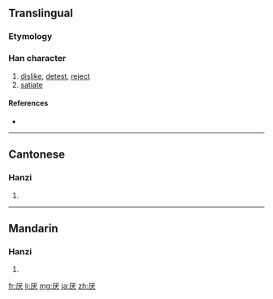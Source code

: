 {{also|厭}}
==Translingual==

===Etymology===
{{Han simp|厭|f=猒|t=犬}}

===Han character===
{{Han char|rn=27|rad=厂|as=04|sn=6|four=|canj=一戈大 (MIK)}}

# [[dislike]], [[detest]], [[reject]]
# [[satiate]]

====References====
* {{Han ref|kx=0160.371|hdz=10069.070|uh=538C|ud=21388}}

----

==Cantonese==

===Hanzi===
{{yue-hanzi|jyut=|y=yim3|tra=厭}}

# {{defn|Cantonese|sort=厂04}}

----

==Mandarin==

===Hanzi===
{{cmn-hanzi|tra=厭|pin=[[yā]] ([[ya1]]), [[yān]] ([[yan1]]), [[yàn]] ([[yan4]])|wg=ya<sup>1</sup>, yen<sup>1</sup>, yen<sup>4</sup>}}

# {{defn|Mandarin|sort=厂04}}

[[fr:厌]]
[[li:厌]]
[[mg:厌]]
[[ja:厌]]
[[zh:厌]]